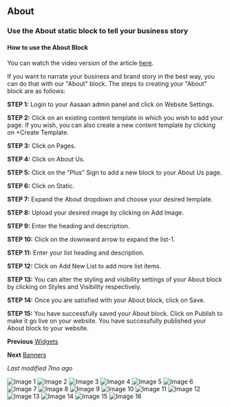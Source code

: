 ## About
### Use the About static block to tell your business story
#### How to use the About Block

You can watch the video version of the article [here](video_link).

If you want to narrate your business and brand story in the best way, you can do that with our "About" block. The steps to creating your "About" block are as follows:

**STEP 1:**
Login to your Aasaan admin panel and click on Website Settings.

**STEP 2:**
Click on an existing content template in which you wish to add your page. If you wish, you can also create a new content template by clicking on +Create Template.

**STEP 3:**
Click on Pages.

**STEP 4:**
Click on About Us.

**STEP 5:**
Click on the "Plus" Sign to add a new block to your About Us page.

**STEP 6:**
Click on Static.

**STEP 7:**
Expand the About dropdown and choose your desired template.

**STEP 8:**
Upload your desired image by clicking on Add Image.

**STEP 9:**
Enter the heading and description.

**STEP 10:**
Click on the downward arrow to expand the list-1.

**STEP 11:**
Enter your list heading and description.

**STEP 12:**
Click on Add New List to add more list items.

**STEP 13:**
You can alter the styling and visibility settings of your About block by clicking on Styles and Visibility respectively.

**STEP 14:**
Once you are satisfied with your About block, click on Save.

**STEP 15:**
You have successfully saved your About block. Click on Publish to make it go live on your website. You have successfully published your About block to your website.

**Previous**
[Widgets](#)

**Next**
[Banners](#)

*Last modified 7mo ago*

![Image 1](https://cdn.aasaan.app/docs/about/about_1.png)
![Image 2](https://cdn.aasaan.app/docs/about/about_2.png)
![Image 3](https://cdn.aasaan.app/docs/about/about_3.png)
![Image 4](https://cdn.aasaan.app/docs/about/about_4.png)
![Image 5](https://cdn.aasaan.app/docs/about/about_5.png)
![Image 6](https://cdn.aasaan.app/docs/about/about_6.png)
![Image 7](https://cdn.aasaan.app/docs/about/about_7.png)
![Image 8](https://cdn.aasaan.app/docs/about/about_8.png)
![Image 9](https://cdn.aasaan.app/docs/about/about_9.png)
![Image 10](https://cdn.aasaan.app/docs/about/about_10.png)
![Image 11](https://cdn.aasaan.app/docs/about/about_11.png)
![Image 12](https://cdn.aasaan.app/docs/about/about_12.png)
![Image 13](https://cdn.aasaan.app/docs/about/about_13.png)
![Image 14](https://cdn.aasaan.app/docs/about/about_14.png)
![Image 15](https://cdn.aasaan.app/docs/about/about_15.png)
![Image 16](https://cdn.aasaan.app/docs/about/about_16.png)
